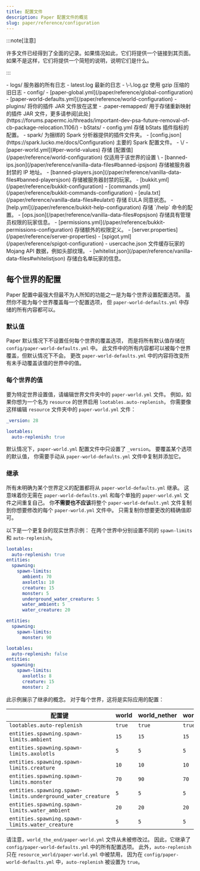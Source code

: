 ```yaml
---
title: 配置文件
description: Paper 配置文件的概览
slug: paper/reference/configuration
---
```



:::note[注意]

许多文件已经得到了全面的记录。如果情况如此，它们将提供一个链接到其页面。
如果不是这样，它们将提供一个简短的说明，说明它们是什么。

:::

<FileTree>
  - logs/ 服务器的所有日志
  - latest.log 最新的日志
  - \<yyyy-MM-dd\>-\<run-id\>.log.gz 使用 gzip 压缩的旧日志
  - config/
    - [paper-global.yml](/paper/reference/global-configuration)
    - [paper-world-defaults.yml](/paper/reference/world-configuration)
  - plugins/ 将你的插件 JAR 文件放在这里
    - .paper-remapped/ 用于存储重新映射的插件 JAR 文件，更多请参阅[此处](https://forums.papermc.io/threads/important-dev-psa-future-removal-of-cb-package-relocation.1106/)
    - bStats/
      - config.yml 存储 bStats 插件指标的配置。
    - spark/ 为捆绑的 Spark 分析器提供的插件文件夹。
      - [config.json](https://spark.lucko.me/docs/Configuration) 主要的 Spark 配置文件。
  - \<world\>/
    - [paper-world.yml](#per-world-values) 存储 [配置值](/paper/reference/world-configuration) 仅适用于该世界的设置 \<world\>
  - [banned-ips.json](/paper/reference/vanilla-data-files#banned-ipsjson) 存储被服务器封禁的 IP 地址。
  - [banned-players.json](/paper/reference/vanilla-data-files#banned-playersjson) 存储被服务器封禁的玩家。
  - [bukkit.yml](/paper/reference/bukkit-configuration)
  - [commands.yml](/paper/reference/bukkit-commands-configuration)
  - [eula.txt](/paper/reference/vanilla-data-files#eulatxt) 存储 EULA 同意状态。
  - [help.yml](/paper/reference/bukkit-help-configuration) 存储 `/help` 命令的配置。
  - [ops.json](/paper/reference/vanilla-data-files#opsjson) 存储具有管理员权限的玩家信息。
  - [permissions.yml](/paper/reference/bukkit-permissions-configuration) 存储额外的权限定义。
  - [server.properties](/paper/reference/server-properties)
  - [spigot.yml](/paper/reference/spigot-configuration)
  - usercache.json 文件缓存玩家的 Mojang API 数据，例如头部纹理。
  - [whitelist.json](/paper/reference/vanilla-data-files#whitelistjson) 存储白名单玩家的信息。
</FileTree>

## 每个世界的配置

Paper 配置中最强大但最不为人所知的功能之一是为每个世界设置配置选项。
虽然你不能为每个世界覆盖每一个配置选项，
但 `paper-world-defaults.yml` 中存储的所有内容都可以。

### 默认值

Paper 默认情况下不设置任何每个世界的覆盖选项，
而是将所有默认值存储在 `config/paper-world-defaults.yml` 中。
此文件中的所有内容都可以被每个世界覆盖，但默认情况下不会。
更改 `paper-world-defaults.yml` 中的内容将改变所有未手动覆盖该值的世界中的值。

### 每个世界的值

要为特定世界设置值，请编辑世界文件夹中的 `paper-world.yml` 文件。
例如，如果你想为一个名为 `resource` 的世界启用 `lootables.auto-replenish`，
你需要像这样编辑 `resource` 文件夹中的 `paper-world.yml` 文件：

```yaml title=resource/paper-world.yml {3-4}
_version: 28

lootables:
  auto-replenish: true
```

默认情况下，`paper-world.yml` 配置文件中只设置了 `_version`。
要覆盖某个选项的默认值，
你需要手动从 `paper-world-defaults.yml` 文件中复制并添加它。

### 继承

所有未明确为某个世界定义的配置都将从 `paper-world-defaults.yml` 继承。
这意味着你无需在 `paper-world-defaults.yml` 和每个单独的 `paper-world.yml` 文件之间重复自己。
你**不需要也不应该**将整个 `paper-world-default.yml`
文件复制到你想要修改的每个 `paper-world.yml` 文件中。
只需复制你想要更改的精确值即可。

以下是一个更复杂的现实世界示例：
在两个世界中分别设置不同的 `spawn-limits` 和 `auto-replenish`。

```yaml title="paper-world-defaults.yml"
lootables:
  auto-replenish: true
entities:
  spawning:
    spawn-limits:
      ambient: 70
      axolotls: 10
      creature: 15
      monster: 5
      underground_water_creature: 5
      water_ambient: 5
      water_creature: 20
```

```yaml title="world_nether/paper-world.yml"
entities:
  spawning:
    spawn-limits:
      monster: 90
```

```yaml title="resource_world/paper-world.yml"
lootables:
  auto-replenish: false
entities:
  spawning:
    spawn-limits:
      axolotls: 8
      creature: 15
      monster: 2
```

此示例展示了继承的概念。
对于每个世界，这将是实际应用的配置：

| 配置键                                                         | world  | world_nether | world_the_end | resource_world |
|-------------------------------------------------------------|--------|--------------|---------------|----------------|
| `lootables.auto-replenish`                                  | `true` | `true`       | `true`        | `false`        |
| `entities.spawning.spawn-limits.ambient`                    | `15`   | `15`         | `15`          | `15`           |
| `entities.spawning.spawn-limits.axolotls`                   | `5`    | `5`          | `5`           | `8`            |
| `entities.spawning.spawn-limits.creature`                   | `10`   | `10`         | `10`          | `15`           |
| `entities.spawning.spawn-limits.monster`                    | `70`   | `90`         | `70`          | `2`            |
| `entities.spawning.spawn-limits.underground_water_creature` | `5`    | `5`          | `5`           | `5`            |
| `entities.spawning.spawn-limits.water_ambient`              | `20`   | `20`         | `20`          | `20`           |
| `entities.spawning.spawn-limits.water_creature`             | `5`    | `5`          | `5`           | `5`            |

请注意，`world_the_end/paper-world.yml` 文件从未被修改过。
因此，它继承了 `config/paper-world-defaults.yml` 中的所有配置选项。
此外，`auto-replenish` 只在 `resource_world/paper-world.yml` 中被禁用，
因为在 `config/paper-world-defaults.yml` 中，`auto-replenish` 被设置为 `true`。
